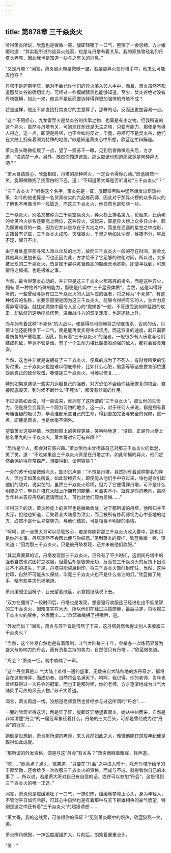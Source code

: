 ```yaml
---
---
---
```

title: 第878章 三千焱炎火
---



听得萧炎所说，欣蓝也是微微一笑，旋即轻吸了一口气，整理了一会思绪，方才缓缓地道：“其实我所说的这异火线索，也是与丹塔有着关系，我的家族曾经名列丹塔长老席，因此我也是知道一些与之有关的消息。”

“又是丹塔？”闻言，萧炎眉头却是微微一皱，若是那异火在丹塔手中，他怎么可能去抢夺？

丹塔不是迦南学院，绝对不会允许他们的异火落入旁人手中，而且，萧炎虽然不知道那焚炎谷的确切实力，可经过一些模糊猜测也能够知道，至少，焚炎谷绝对没有丹塔强横，如此一来，他岂不是反而要选择得罪更加强悍的丹塔不成？

若是这样，他还不如直接打焚炎谷的主意算了，那样的话，反而还更加容易一点。

“这个不用担心，九龙雷罡火是焚炎谷的传承之物，也算是有主之物，但我所说的这个异火，虽然与丹塔有关，可到现在却还是无主之物，只要有能力，那便是有缘人得之，这一点，即便是丹塔，也不会如何反对，毕竟，丹塔可不是焚炎谷，他们在大陆上拥有着颇为特殊的地位。”似是知道萧炎心中所想，欣蓝连忙辩解道。

萧炎眉头略微松缓了一点，望了一旁苏干一眼，见到后者微微点头后，方才道，“说清楚一点，另外，既然你知道这些，那么应该也知道那究竟是何种异火吧？”

“萧大哥请放心，欣蓝相信，丹塔的那种异火，一定会令得你心动。”欣蓝嫣然一笑，旋即微微扬了扬雪白的下巴，道：“不知道萧大哥是否听说过“三千焱炎火”？”

“三千焱炎火？”听得这个名字，萧炎先是一怔，旋即漆黑眸中猛然爆发出炽热神采，如今的他也算是一名货真价实的六品炼药师，因此对于那异火榜的众多异火的了解也不再像当年一般匮乏，而这三千焱炎火，他自然也是知晓一些。

三千焱炎火，别名又被称为三千星空焱炎火，异火榜上排名第九，论起来，比药老的骨灵冷火排名还要高上两位，这种异火，说起来，算是异火榜上众多异火中，颇为飘渺难寻的一类，因为它并非是存在于大地之中，而是在遥遥的星空之中成形，古籍曾有记载，三千焱炎火成形，天降银火，千里之地如处沙漠，昼夜不分，星辰不现，耀日不出。

由于身处星空那寻常人难以企及的地方，故而三千焱炎火一般的存在时间，将会比其他异火更加长远，而也正因为此，方才给予了它足够的进化时间，所以说，大多被发现的三千焱炎火，皆是属于那种灵智颇高的超级天地灵物，即便寻找到，可想要将之抓捕，也是极难之事。

当然，最令得萧炎心动的，并非只是这三千焱炎火那高高的排名，而是这种异火，拥有 着一种格外特殊的能力，那便是传闻中“三千星辰体质”，当然，这是叫得好听的，一些曾经与拥有过三千焱炎火的人战斗过的强者，将之称为“不死体”，有这种怪异的名称，主要原因便是因为这三千焱炎火，能够令得拥有它的人，生命力变得异常顽强，就犹如魔兽中最令人恶心的“魔蟑兽”一般，不管遭受到何种猛烈的攻击，却依然迅速地痊愈伤势，进而战斗力的恢复速度，也是迅猛上升。

而与拥有着这种“不死休”的人战斗，便是得尽可能地将之彻底击杀，否则的话，只要让他还能残余下一口气，便是能再度变得生龙活虎，而这恢复的速度，就只需要看伤势的严重程度，因此，拥有着“三千焱炎火”的强者，一般很少有人乐意与他们结成死敌，毕竟不管是谁，有了一个生命力堪比魔兽般顽强的敌人，都将会寝食难安。

当然，这也并非就是说拥有了三千焱炎火，便真的成为了不死人，有时候所受的伤势过重，三千焱炎火也是难以彻底修补，比如什么心脏，脑袋等等这些要害部位遭受到真正的致命攻击，唧便是三千焱炎火，可难以修复……

特别如果是遇见一些实力远超自己的强者，对方恐怕不会给你丝毫恢复的机会，直接彻底毁灭，到时候不断什么“不死体”，都没有丝毫的作用。

不过话虽如此说，可一般说来，谁拥有了这所谓的“三千焱炎火”，那么他的生命力，便是将会变异到一个颇为可怕的地步，这一点，对于任何人来说，都是拥有着毋庸置疑的吸引力，毕竟谁都乐意自己的生命，得到更加完善与安全的保障，这一点，即便是萧炎，也是丝毫不例外。

望着萧炎这般神情，欣蓝脸颊上的笑容更甚，笑吟吟地道：“没错，正是异火榜上排名第九的三千焱炎火，萧大哥对它可有兴趣？”

“恐怕是个人，都会对它感兴趣。”萧炎倒也未曾掩饰自己对那三千焱炎火的垂涎，笑了笑，道：“不过如果这三千焱炎火真是在丹塔之中，如此珍稀的异火，他们定然会保护得异常森严，想要得到，谈何容易？”

一旁的苏千也是微微点头，旋即沉声道：“不愧是丹塔，竟然拥有着这种排名的异火，但也正如萧炎所说，如此珍稀异火，即便能从他们手中夺过来，怕也是会引起他们的敌对，说实在的，虽然三千焱炎火珍稀，但为了它便得罪丹塔，可不是什么明智之举，毕竟丹塔在大陆上所拥有的能量，可着实不小，就算是你的老师，虽然当年并未答应丹塔的邀请而加入，可也对他们颇为忌惮……”

听得苏千的话，萧炎脸庞上的笑容也是微微收敛，对于那所谓的丹塔，他所知并不太深，但他也知道，汇聚着全大陆最为顶尖，而且被所有炼药师视为心中圣地的地方，必然不是什么寻常势力，与他们结怨，可是相当不明智的事情。

“呵呵，这一点萧大哥可以尽管放心，若是你能将那三千焱炎火收入囊中，那也只是你的本事，丹塔定然不会因此便与你结怨。”见到萧炎的模样，欣蓝微微一笑，轻笑道：“因为那三千焱炎火，只是被丹塔发现，还并未被他们收服。”

“其实真要算的话，丹塔发现那三千焱炎火，已经有了不少时间，这期间丹塔中的强者自然也试图将之收服，但最后却是徒劳无功，反而在三千焱炎火的反抗下出现过不小的损失，于是，丹塔只能施展封印，将三千焱炎火暂时封印住，当然，这种封印，自然不可能永久保持，毕竟三千焱炎火也不是什么省油的灯。”欣蓝摊了摊手，略有些幸灾乐祸地道。

萧炎缓缓坐回椅子，目光望着欣篮，示意她继续说下去。

“双方在僵持了一段时间后，丹塔也是发现，想要强行收服这已经进化出不低灵智的三千焱炎火，困难度实在大大，所以他们在经过决策商量，最后决定，将收服三千焱炎火的资格，外发而出……”欣篮微微抿了抿嘴唇，道。

“外发而出？”闻言，萧炎与苏千皆是愕然了下来，这丹塔竟然舍得让别人来收服三千焱炎火？

“当然，这个外发自然也是有着限制，斗气大陆每三十年，会举办一次炼药界最为盛大与影响力的丹会，而有资格主持的势力，自然便只有丹塔……”欣蓝微笑道。

“丹会？”萧炎一怔，嘴中喃喃了一声。

“这个丹会算是斗 气大陆上难得一遇的盛事，无数来自大陆各地的炼丹奇才，都将会在这里博弈，而成功者，自然将会名满天下。呵呵，我记得，你的老师，当年也曾经获得过一次丹会的冠军，而也正是那时候，你的老师，方才逐渐地成为斗气大陆炙手可热的风云人物。”苏千笑着道。

闻言，萧炎再度一愣，没想道老师竟然也曾经参与过这所谓的“丹会”……

一旁的欣篮听得这话，倒是怔了怔，旋即讶异地望着萧炎，她从中州而来，自然是非常清楚“丹会”的一届冠军象征着什么，丹塔的三大巨头，可都是曾经成为过“丹会”的冠军……

她倒是没想到，萧炎那所谓的老师，来头竟然如此之大，难怪他能在这般年纪便是取得如此成就。

“那所谓的外发资格，便是与这“丹会”有关系？”萧炎微眯着眼眸，轻声道。

“嗯……”欣蓝点了点头，微笑道，“只要在“丹会”之中进入前十，除开丹塔所给予的丰厚奖励，还会给予一次收服三千焱炎火的资格，而成与不成，就得看你自己的本事了……所以说，若是萧大哥对自己有自信的话，或许可以参加“丹会”，这是得到三千焱炎火的唯一正途。”

闻言，萧炎也是缓缓地吐了一口气，一抹炽热，缓缓地攀爬上心头，身为年轻人，不管他平日如何冷静，可其心中自然也是有着那种与天下群雄相争的豪气愿望，特别是这之中还有着“三千焱炎火”的超级诱惑……

“萧大哥，我的这线索，可值得你的保证？”见到萧炎眼中的炽热，欣蓝狡黠一笑，道。

萧炎嘴角微掀，一抹弧度缓缓扩大，片刻后，朗笑着重重点头。

“值！”